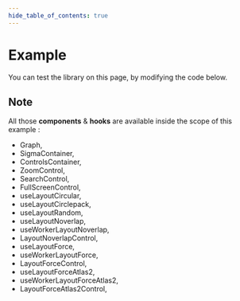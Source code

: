 ```yaml
---
hide_table_of_contents: true
---
```



# Example

You can test the library on this page, by modifying the code below.

<LiveExample />

## Note

All those **components** & **hooks** are available inside the scope of this example :

- Graph,
- SigmaContainer,
- ControlsContainer,
- ZoomControl,
- SearchControl,
- FullScreenControl,
- useLayoutCircular,
- useLayoutCirclepack,
- useLayoutRandom,
- useLayoutNoverlap,
- useWorkerLayoutNoverlap,
- LayoutNoverlapControl,
- useLayoutForce,
- useWorkerLayoutForce,
- LayoutForceControl,
- useLayoutForceAtlas2,
- useWorkerLayoutForceAtlas2,
- LayoutForceAtlas2Control,
